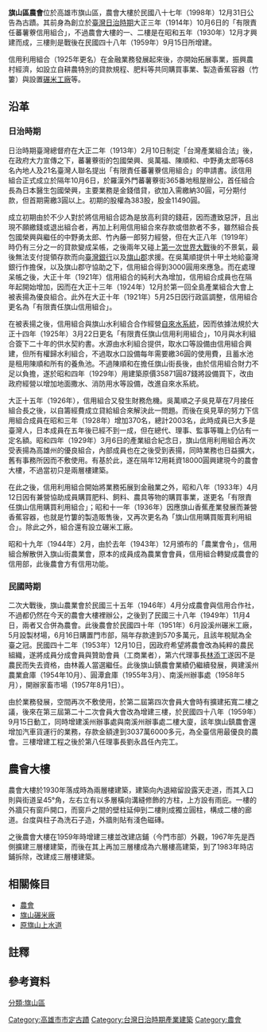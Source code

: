 {{tw monument
|name=旗山區農會
|formername=有限責任蕃薯藔信用組合
|image=高雄旗山農會.jpg
|imagename=農會正面
|othername=
|formalname=
|level=市定古蹟
|class=其他設施
|time=日昭和五年（1930年）{{NoteTag|1=指現有建築的一、二樓興建之時{{r|調|page=2-10}}。}}
|location=高雄市旗山區中山路67號
|open=
|cost=
|website=
|reg_url =https://nchdb.boch.gov.tw/assets/overview/monument/20201123000007
}}
'''旗山區農會'''位於高雄市旗山區，農會大樓於民國八十七年（1998年）12月31日公告為古蹟{{r|文}}。其前身為創立於[[臺灣日治時期|臺灣日治時期]]大正三年（1914年）10月6日的「有限責任蕃薯藔信用組合」{{r|高}}，不過農會大樓的一、二樓是在昭和五年（1930年）12月才興建而成{{r|調|page=2-10}}，三樓則是戰後在民國四十八年（1959年）9月15日所增建{{r|調|page=2-20}}。

信用利用組合（1925年更名）在金融業務發展起來後，亦開始拓展事業，振興農村經濟，如設立自耕農特別的貸款規程、肥料等共同購買事業、製造香蕉容器（竹簍）與設置[[旗山碾米廠|碾米工廠]]等{{r|調|page=2-12}}。

== 沿革 ==
=== 日治時期 ===
日治時期臺灣總督府在大正二年（1913年）2月10日制定「台灣產業組合法」後，在政府大力宣傳之下{{r|調|page=2-3}}，蕃薯藔街的包國榮興、吳萬福、陳順和、中野勇太郎等68名內地人{{NoteTag|1=日治時期的內地人指日本人。}}及21名臺灣人聯名提出「有限責任蕃薯藔信用組合」的申請書{{NoteTag|1=聯署者的職業主要是商人（39人）、服務業者（19人），其次為從事工業者（14人），農民只有兩位臺灣人{{r|調|page=2-4}}。}}{{r|調|page=2-4}}。該信用組合正式成立於隔年10月6日，於羅漢外門蕃薯藔街365番地租屋辦公{{NoteTag|1=1919年搬到326番地{{r|調|page=2-23}}。}}{{r|調|page=2-23}}，首任組合長為日本醫生包國榮興，主要業務是金錢借貸，欲加入需繳納30圓，可分期付款，但首期需繳3圓以上{{r|調|page=2-5、6}}。初期的股權為383股，股金11490圓{{r|高}}。

成立初期由於不少人對於將信用組合認為是放高利貸的錢莊，因而遭致惡評，且出現不願繳錢或退出組合者，再加上利用信用組合來存款或借款者不多，雖然組合長包國榮興與繼任的中野勇太郎、竹內藤一郎努力經營，但在大正八年（1919年）時仍有三分之一的貸款變成呆帳，之後兩年又碰上[[第一次世界大戰|第一次世界大戰]]後的不景氣，最後無法支付提領存款而向[[臺灣銀行|臺灣銀行]]以及[[旗山郡|旗山郡]]求援{{r|調|page=2-6}}。在吳萬順提供十甲土地給臺灣銀行作擔保，以及旗山郡守協助之下，信用組合得到3000圓用來應急{{r|調|page=2-6}}。而在處理呆帳之後，大正十年（1921年）信用組合的純利大為增加{{r|調|page=2-6}}，信用組合成員也在隔年起開始增加，因而在大正十三年（1924年）12月於第一回全島產業組合大會上被表揚為優良組合{{r|調|page=2-7}}。此外在大正十年（1921年）5月25日因行政區調整，信用組合更名為「有限責任旗山信用組合」{{r|調|page=2-8}}。

在被表揚之後，信用組合與旗山水利組合合作經營[[原旗山上水道|自來水系統]]，因而依據法規於大正十四年（1925年）3月22日更名「有限責任旗山信用利用組合」，10月與水利組合簽下二十年的供水契約書{{r|調|page=2-7}}。水源由水利組合提供，取水口等設備由信用組合興建，但所有權歸水利組合，不過取水口設備每年需要繳36圓的使用費，且蓄水池是租用陳順和所有的養魚池{{r|調|page=2-8}}。不過陳順和在擔任旗山街長後，由於信用組合財力不足以負擔，遂於昭和四年（1929年）用建築原價35871圓87錢將設備買下，改由政府經營以增加地面撒水、消防用水等設備，改進自來水系統{{r|調|page=2-8}}。

大正十五年（1926年），信用組合又發生財務危機。吳萬順之子吳見草在7月接任組合長之後，以自籌經費成立貸給組合來解決此一問題{{r|調|page=2-10}}。而後在吳見草的努力下信用組合成員在昭和三年（1928年）增加370名，總計2003名，此時成員已大多是臺灣人，日本成員在五年後已經不到一成，但在總代、理事、監事等職上仍佔有一定名額{{NoteTag|1=1933年，2184成員中只有181名日本人，但70名總代中日本人佔23席，6名理事佔2席，5名監事佔2席{{r|調|page=2-10}}。}}{{r|調|page=2-10}}。昭和四年（1929年）3月6日的產業組合紀念日，旗山信用利用組合再次受表揚為高雄州的優良組合，內部成員也在之後受到表揚{{NoteTag|1=吳見草在1930年獲產業組合高雄州支會表揚為「產業組合功勞者」，兩年後的3月6日又被高雄州知事表揚為「產業組合功勞者」；此外主事阿部照次、專任理事陳清己亦受過此表揚{{r|調|page=2-11}}。}}，同時業務也日益擴大，舊有事務所因而不敷使用。有基於此，遂在隔年12用耗資18000圓興建現今的農會大樓，不過當初只是兩層樓建築{{r|調|page=2-10}}。

在此之後，信用利用組合開始將業務拓展到金融業之外，昭和八年（1933年）4月12日因有兼營協助成員購買肥料、飼料、農具等物的購買事業，遂更名「有限責任旗山信用購買利用組合」；昭和十一年（1936年）因應旗山香蕉產業發展而兼營香蕉容器，也就是竹簍的製造販售後，又再次更名為「旗山信用購買販賣利用組合」{{r|調|page=2-14}}。除此之外，組合還有設立碾米工廠{{r|調|page=2-14}}。

昭和十九年（1944年）2月，由於去年（1943年）12月頒布的「農業會令」，信用組合解散併入旗山街農業會{{NoteTag|1=旗山街農業會由高雄州農業旗山支會改組而成，而最早可追溯1906年設置的蕃薯藔農會。蕃薯藔農會於1908年因相關法律制定改為蕃薯藔廳農會，隔年10月與恆春廳農會併入阿緱廳農會，1921年時才改為高雄州農會旗山支會。{{r|調|page=2-16}}}}，原本的成員成為農業會會員，信用組合轉變成農會的信用部，此後農會方有信用功能{{r|調|page=2-16}}。

=== 民國時期 ===
二次大戰後，旗山農業會於民國三十五年（1946年）4月分成農會與信用合作社，不過都仍然在今天的農會大樓裡辦公，之後到了民國三十八年（1949年）11月4日，兩者又合併為農會。此後農會於民國四十年（1951年）6月設溪州碾米工廠，5月設製材場，6月16日購置門市部，隔年存款達到570多萬元，且該年稅賦為全臺之冠{{r|調|page=2-18}}。民國四十二年（1953年）12月10日，因政府希望將農會改為純粹的農民組織，遂將成員分成會員與贊助會員（工商業者），第六代理事長[[林添丁|林添丁]]遂因不是農民而失去資格，由林義人當選繼任{{r|調|page=2-19}}。此後旗山鎮農會業績仍繼續發展，興建溪州農業倉庫（1954年10月）、圓潭倉庫（1955年3月）、南溪州辦事處（1958年5月），開辦家畜市場（1957年8月1日）{{r|調|page=2-19}}。

由於業務發展，空間再次不敷使用，於第二屆第四次會員大會時有擴建拓寬二樓之議，後來在第三屆第二十二次會員大會改為增建三樓，於民國四十八年（1959年）9月15日動工，同時增建溪州辦事處與南溪州辦事處二樓大廈，該年旗山鎮農會還增加汽車貨運行的業務{{r|調|page=2-20}}，存款金額達到3037萬6000多元，為全臺信用最優良的農會{{r|調|page=2-19}}。三樓增建工程之後於第八任理事長劉永昌任內完工{{r|調|page=2-20}}。

== 農會大樓 ==
農會大樓於1930年落成時為兩層樓建築，建築向內退縮留設露天走道，而其入口則與街道呈45°角，左右立有以多層橫向溝縫修飾的方柱，上方設有雨庇{{r|調|page=2-26}}。一樓的外牆只有窗戶開口，而窗戶之間的壁柱延伸到二樓則成獨立圓柱，構成二樓的廊道{{r|調|page=2-26}}。台度與柱子為洗石子造，外牆則貼有淺色磁磚{{r|高}}。

之後農會大樓在1959年時增建三樓並改建店鋪（今門市部）外觀，1967年先是西側擴建三層樓建築，而後在其上再加三層樓成為六層樓高建築，到了1983年時店鋪拆除，改建成三層樓建築{{r|調|page=2-40}}。

== 相關條目 ==
*[[農會|農會]]
*[[旗山碾米廠|旗山碾米廠]]
*[[原旗山上水道|原旗山上水道]]

== 註釋 ==
<div class="references-small">
{{NoteFoot}}
</div>

== 參考資料 ==
{{reflist|2|refs=
<ref name="文">{{cite web |url=https://nchdb.boch.gov.tw/assets/advanceSearch/monument/19981231000002 |title=旗山農會 |publisher=文化部文化資產局 |accessdate= |archive-date=2019-05-02 |archive-url=https://web.archive.org/web/20190502052029/https://nchdb.boch.gov.tw/assets/advanceSearch/monument/19981231000002 |dead-url=no }}</ref>
<ref name="高">{{cite book|author= |title=《看見先民的智慧－高雄縣歷史古蹟導覽手冊》 |publisher=高雄縣政府 |location= |isbn=957-99188-4-8 |pages=128、129頁 |date=1996年5月}}</ref>
<ref name="調">{{cite book|author=財團法人成大研究發展基金會 |title=《高雄縣縣定古蹟旗山鎮農會調查研究暨修復計畫》 |publisher=高雄縣政府 |location= |isbn=986-00-2857-5 |date=2005年12月}}</ref>
}}

{{coord|22.887119|120.482028|format=dms|display=title|region:TW_type:landmark}}
{{高雄市文化資產}}
[[Category:高雄市市定古蹟|Category:高雄市市定古蹟]]
[[分類:旗山區|分類:旗山區]]
[[Category:台灣日治時期產業建築|Category:台灣日治時期產業建築]]
[[Category:農會|Category:農會]]
